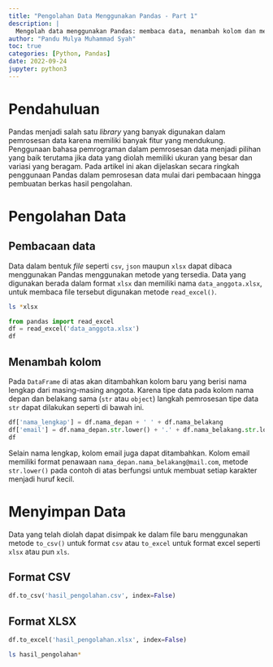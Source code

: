 ```yaml
---
title: "Pengolahan Data Menggunakan Pandas - Part 1"
description: |
  Mengolah data menggunakan Pandas: membaca data, menambah kolom dan menyimpan ke dalam file baru.
author: "Pandu Mulya Muhammad Syah"
toc: true
categories: [Python, Pandas]
date: 2022-09-24
jupyter: python3
---
```


# Pendahuluan
Pandas menjadi salah satu *library* yang banyak digunakan dalam pemrosesan data karena memiliki banyak fitur yang mendukung. Penggunaan bahasa pemrograman dalam pemrosesan data menjadi pilihan yang baik terutama jika data yang diolah memiliki ukuran yang besar dan variasi yang beragam. Pada artikel ini akan dijelaskan secara ringkah penggunaan Pandas dalam pemrosesan data mulai dari pembacaan hingga pembuatan berkas hasil pengolahan.

# Pengolahan Data
## Pembacaan data
Data dalam bentuk *file* seperti `csv`, `json` maupun `xlsx` dapat dibaca menggunakan Pandas menggunakan metode yang tersedia. Data yang digunakan berada dalam format `xlsx` dan memiliki nama `data_anggota.xlsx`, untuk membaca file tersebut digunakan metode `read_excel()`.

```bash
ls *xlsx
```


```python
from pandas import read_excel
df = read_excel('data_anggota.xlsx')
df
```
## Menambah kolom
Pada `DataFrame` di atas akan ditambahkan kolom baru yang berisi nama lengkap dari masing-masing anggota. Karena tipe data pada kolom nama depan dan belakang sama (`str` atau `object`) langkah pemrosesan tipe data `str` dapat dilakukan seperti di bawah ini.

```python
df['nama_lengkap'] = df.nama_depan + ' ' + df.nama_belakang
df['email'] = df.nama_depan.str.lower() + '.' + df.nama_belakang.str.lower() + '@mail.com'
df
```

Selain nama lengkap, kolom email juga dapat ditambahkan. Kolom email memiliki format penawaan `nama_depan.nama_belakang@mail.com`, metode `str.lower()` pada contoh di atas berfungsi untuk membuat setiap karakter menjadi huruf kecil.

# Menyimpan Data
Data yang telah diolah dapat disimpak ke dalam file baru menggunakan metode `to_csv()` untuk format `csv` atau `to_excel` untuk format excel seperti `xlsx` atau pun `xls`.

## Format CSV

```python
df.to_csv('hasil_pengolahan.csv', index=False)
```
## Format XLSX

```python
df.to_excel('hasil_pengolahan.xlsx', index=False)
```

```bash
ls hasil_pengolahan*
```